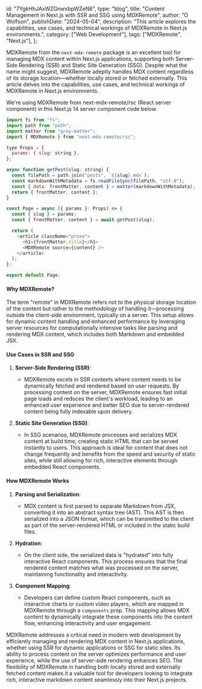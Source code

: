   id: "7YgkHhJAxWZGnwxbpWZeN6",
  type: "blog",
  title: "Content Management in Next.js with SSR and SSG using MDXRemote",
  author: "O Wolfson",
  publishDate: "2024-05-04",
  description:
    "This article explores the capabilities, use cases, and technical workings of MDXRemote in Next.js environments.",
  category: ["Web Development"],
  tags: ["MDXRemote", "Next.js"],
};

MDXRemote from the `next-mdx-remote` package is an excellent tool for managing MDX content within Next.js applications, supporting both Server-Side Rendering (SSR) and Static Site Generation (SSG). Despite what the name might suggest, MDXRemote adeptly handles MDX content regardless of its storage location—whether locally stored or fetched externally. This article delves into the capabilities, use cases, and technical workings of MDXRemote in Next.js environments.

We're using MDXRemote from next-mdx-remote/rsc (React server component) in this Next.js 14 server component code below.

```javascript
import fs from "fs";
import path from "path";
import matter from "gray-matter";
import { MDXRemote } from "next-mdx-remote/rsc";

type Props = {
  params: { slug: string },
};

async function getPost(slug: string) {
  const filePath = path.join("posts", `${slug}.mdx`);
  const markdownWithMetadata = fs.readFileSync(filePath, "utf-8");
  const { data: frontMatter, content } = matter(markdownWithMetadata);
  return { frontMatter, content };
}

const Page = async ({ params }: Props) => {
  const { slug } = params;
  const { frontMatter, content } = await getPost(slug);

  return (
    <article className="prose">
      <h1>{frontMatter.title}</h1>
      <MDXRemote source={content} />
    </article>
  );
};

export default Page;
```

#### Why MDXRemote?

The term "remote" in MDXRemote refers not to the physical storage location of the content but rather to the methodology of handling it—processing outside the client-side environment, typically on a server. This setup allows for dynamic content handling and enhanced performance by leveraging server resources for computationally intensive tasks like parsing and rendering MDX content, which includes both Markdown and embedded JSX.

#### Use Cases in SSR and SSG

1. **Server-Side Rendering (SSR)**:

   - MDXRemote excels in SSR contexts where content needs to be dynamically fetched and rendered based on user requests. By processing content on the server, MDXRemote ensures fast initial page loads and reduces the client's workload, leading to an enhanced user experience and better SEO due to server-rendered content being fully indexable upon delivery.

2. **Static Site Generation (SSG)**:
   - In SSG scenarios, MDXRemote processes and serializes MDX content at build time, creating static HTML that can be served instantly to users. This approach is ideal for content that does not change frequently and benefits from the speed and security of static sites, while still allowing for rich, interactive elements through embedded React components.

#### How MDXRemote Works

1. **Parsing and Serialization**:

   - MDX content is first parsed to separate Markdown from JSX, converting it into an abstract syntax tree (AST). This AST is then serialized into a JSON format, which can be transmitted to the client as part of the server-rendered HTML or included in the static build files.

2. **Hydration**:

   - On the client side, the serialized data is "hydrated" into fully interactive React components. This process ensures that the final rendered content matches what was processed on the server, maintaining functionality and interactivity.

3. **Component Mapping**:
   - Developers can define custom React components, such as interactive charts or custom video players, which are mapped in MDXRemote through a `components` prop. This mapping allows MDX content to dynamically integrate these components into the content flow, enhancing interactivity and user engagement.

MDXRemote addresses a critical need in modern web development by efficiently managing and rendering MDX content in Next.js applications, whether using SSR for dynamic applications or SSG for static sites. Its ability to process content on the server optimizes performance and user experience, while the use of server-side rendering enhances SEO. The flexibility of MDXRemote in handling both locally stored and externally fetched content makes it a valuable tool for developers looking to integrate rich, interactive markdown content seamlessly into their Next.js projects.
